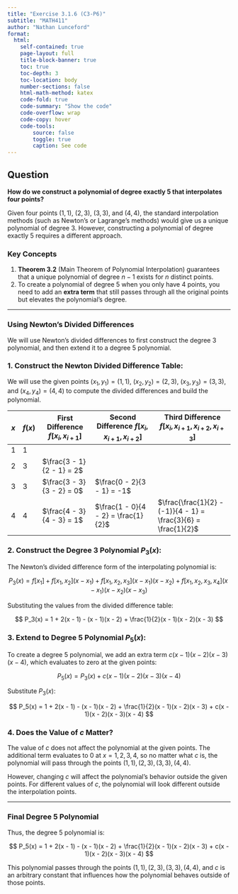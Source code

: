 ```yaml
---
title: "Exercise 3.1.6 (C3-P6)"
subtitle: "MATH411"
author: "Nathan Lunceford"
format:
  html:
    self-contained: true
    page-layout: full
    title-block-banner: true
    toc: true
    toc-depth: 3
    toc-location: body
    number-sections: false
    html-math-method: katex
    code-fold: true
    code-summary: "Show the code"
    code-overflow: wrap
    code-copy: hover
    code-tools:
        source: false
        toggle: true
        caption: See code 
---
```


## Question

**How do we construct a polynomial of degree exactly 5 that interpolates four points?**

Given four points $(1, 1)$, $(2, 3)$, $(3, 3)$, and $(4, 4)$, the standard interpolation methods (such as Newton’s or Lagrange’s methods) would give us a unique polynomial of degree 3. However, constructing a polynomial of degree exactly 5 requires a different approach.

### Key Concepts

1. **Theorem 3.2** (Main Theorem of Polynomial Interpolation) guarantees that a unique polynomial of degree $n-1$ exists for $n$ distinct points.
2. To create a polynomial of degree 5 when you only have 4 points, you need to add an **extra term** that still passes through all the original points but elevates the polynomial’s degree.

---

### Using Newton's Divided Differences

We will use Newton’s divided differences to first construct the degree 3 polynomial, and then extend it to a degree 5 polynomial.

### 1. Construct the Newton Divided Difference Table:

We will use the given points $(x_1, y_1) = (1, 1)$, $(x_2, y_2) = (2, 3)$, $(x_3, y_3) = (3, 3)$, and $(x_4, y_4) = (4, 4)$ to compute the divided differences and build the polynomial.

| $x$ | $f(x)$ | First Difference $f[x_i, x_{i+1}]$ | Second Difference $f[x_i, x_{i+1}, x_{i+2}]$ | Third Difference $f[x_i, x_{i+1}, x_{i+2}, x_{i+3}]$ |
|--------|-----------|-----------------------------------------|--------------------------------------------------|------------------------------------------------------------|
| 1      | 1         |                                         |                                                  |                                                            |
| 2      | 3         | $\frac{3 - 1}{2 - 1} = 2$           |                                                  |                                                            |
| 3      | 3         | $\frac{3 - 3}{3 - 2} = 0$           | $\frac{0 - 2}{3 - 1} = -1$                   |                                                            |
| 4      | 4         | $\frac{4 - 3}{4 - 3} = 1$           | $\frac{1 - 0}{4 - 2} = \frac{1}{2}$          | $\frac{\frac{1}{2} - (-1)}{4 - 1} = \frac{3}{6} = \frac{1}{2}$ |

### 2. Construct the Degree 3 Polynomial $P_3(x)$:

The Newton's divided difference form of the interpolating polynomial is:

$$
P_3(x) = f[x_1] + f[x_1, x_2](x - x_1) + f[x_1, x_2, x_3](x - x_1)(x - x_2) + f[x_1, x_2, x_3, x_4](x - x_1)(x - x_2)(x - x_3)
$$

Substituting the values from the divided difference table:

$$
P_3(x) = 1 + 2(x - 1) - (x - 1)(x - 2) + \frac{1}{2}(x - 1)(x - 2)(x - 3)
$$

### 3. Extend to Degree 5 Polynomial $P_5(x)$:

To create a degree 5 polynomial, we add an extra term $c(x - 1)(x - 2)(x - 3)(x - 4)$, which evaluates to zero at the given points:

$$
P_5(x) = P_3(x) + c(x - 1)(x - 2)(x - 3)(x - 4)
$$

Substitute $P_3(x)$:

$$
P_5(x) = 1 + 2(x - 1) - (x - 1)(x - 2) + \frac{1}{2}(x - 1)(x - 2)(x - 3) + c(x - 1)(x - 2)(x - 3)(x - 4)
$$

### 4. Does the Value of $c$ Matter?

The value of $c$ does not affect the polynomial at the given points. The additional term evaluates to 0 at $x = 1, 2, 3, 4$, so no matter what $c$ is, the polynomial will pass through the points $(1, 1), (2, 3), (3, 3), (4, 4)$.

However, changing $c$ will affect the polynomial's behavior outside the given points. For different values of $c$, the polynomial will look different outside the interpolation points.

---

### Final Degree 5 Polynomial

Thus, the degree 5 polynomial is:

$$
P_5(x) = 1 + 2(x - 1) - (x - 1)(x - 2) + \frac{1}{2}(x - 1)(x - 2)(x - 3) + c(x - 1)(x - 2)(x - 3)(x - 4)
$$

This polynomial passes through the points $(1, 1), (2, 3), (3, 3), (4, 4)$, and $c$ is an arbitrary constant that influences how the polynomial behaves outside of those points.
